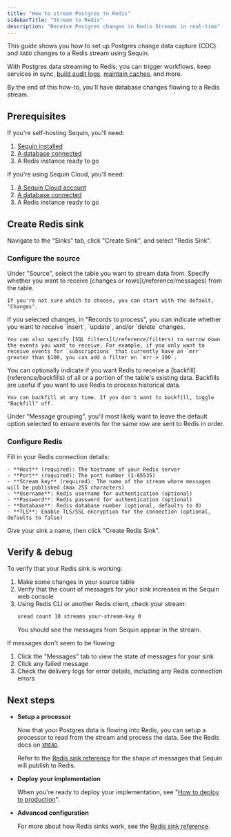 ```yaml
---
title: "How to stream Postgres to Redis"
sidebarTitle: "Stream to Redis"
description: "Receive Postgres changes in Redis Streams in real-time"
---
```


This guide shows you how to set up Postgres change data capture (CDC) and `XADD` changes to a Redis stream using Sequin.

With Postgres data streaming to Redis, you can trigger workflows, keep services in sync, [build audit logs](/how-to/create-audit-logs), [maintain caches](/how-to/maintain-caches), and more.

By the end of this how-to, you'll have database changes flowing to a Redis stream.

## Prerequisites

If you're self-hosting Sequin, you'll need:

1. [Sequin installed](/quickstart/webhooks)
2. [A database connected](/connect-postgres)
3. A Redis instance ready to go

If you're using Sequin Cloud, you'll need:

1. [A Sequin Cloud account](https://console.sequinstream.com)
2. [A database connected](/connect-postgres)
3. A Redis instance ready to go

## Create Redis sink

Navigate to the "Sinks" tab, click "Create Sink", and select "Redis Sink".

### Configure the source

<Steps>
  <Step title="Select source table">
    Under "Source", select the table you want to stream data from.
  </Step>

  <Step title="Choose message type">
    Specify whether you want to receive [changes or rows](/reference/messages) from the table.

    If you're not sure which to choose, you can start with the default, "Changes".
  </Step>

  <Step title="Specify filters">
    If you selected changes, in "Records to process", you can indicate whether you want to receive `insert`, `update`, and/or `delete` changes.

    You can also specify [SQL filters](/reference/filters) to narrow down the events you want to receive. For example, if you only want to receive events for `subscriptions` that currently have an `mrr` greater than $100, you can add a filter on `mrr > 100`.
  </Step>

  <Step title="Specify backfill">
    You can optionally indicate if you want Redis to receive a [backfill](reference/backfills) of all or a portion of the table's existing data. Backfills are useful if you want to use Redis to process historical data.

    You can backfill at any time. If you don't want to backfill, toggle "Backfill" off.
  </Step>

  <Step title="Specify message grouping">
    Under "Message grouping", you'll most likely want to leave the default option selected to ensure events for the same row are sent to Redis in order.
  </Step>

</Steps>

### Configure Redis

<Steps>
  <Step title="Enter Redis connection details">
    Fill in your Redis connection details:

    - **Host** (required): The hostname of your Redis server
    - **Port** (required): The port number (1-65535)
    - **Stream key** (required): The name of the stream where messages will be published (max 255 characters)
    - **Username**: Redis username for authentication (optional)
    - **Password**: Redis password for authentication (optional)
    - **Database**: Redis database number (optional, defaults to 0)
    - **TLS**: Enable TLS/SSL encryption for the connection (optional, defaults to false)
  </Step>

  <Step title="Create the sink">
    Give your sink a name, then click "Create Redis Sink".
  </Step>
</Steps>

## Verify & debug

To verify that your Redis sink is working:

1. Make some changes in your source table
2. Verify that the count of messages for your sink increases in the Sequin web console
3. Using Redis CLI or another Redis client, check your stream:
   ```bash
   xread count 10 streams your-stream-key 0
   ```
   You should see the messages from Sequin appear in the stream.

If messages don't seem to be flowing:

1. Click the "Messages" tab to view the state of messages for your sink
2. Click any failed message
3. Check the delivery logs for error details, including any Redis connection errors

## Next steps

- **Setup a processor**

   Now that your Postgres data is flowing into Redis, you can setup a processor to read from the stream and process the data. See the Redis docs on [`XREAD`](https://redis.io/docs/latest/commands/xread/).
   
   Refer to the [Redis sink reference](/reference/sinks/redis) for the shape of messages that Sequin will publish to Redis.

- **Deploy your implementation**

   When you're ready to deploy your implementation, see "[How to deploy to production](/how-to/deploy-to-production)".

- **Advanced configuration**

   For more about how Redis sinks work, see the [Redis sink reference](/reference/sinks/redis).
